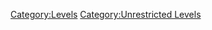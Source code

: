 {{DISPLAYTITLE:Level 115, The Day Hell Broke Loose}}
{{M.E.G Notice}}
{{Login|body=
{{Class Deadzone}}

'''Level 115 is the 116th level of the backrooms.'''

==Desciption==
'''Level 115''' takes the apperance of a world that constantly is collapsing in on itself. Gravity is where ever you stand, meaning you could be at a 20 degree angle and feel like you standing straight up. The entire level is on the shape of a round ring. This level is approximently 10 pi miles in circumfrence and 10 miles in diameter. The ring itself is around 0.6 miles thick on all sides so you can see the lake from where you spawn and the void is on the other side. The sky is red and its constantly raining liquid pain, [[Skin-Stealers]] blood, and [[hound]] blood. The entire level is on the shape of a round ring. This ring has a '''VERY UNSTABLE''' town with glitched out houses and the houses will actively make static noises and parts will glitch. There are signs in front of the houses written in blood from The Red Lake that can read something along the lines of: 'Get out!' or 'Stay away'. One report states that going inside of one of these houses will slowly glitch you out and give you holes throughout your body. If you get holes in your body you will start walking circles and muttering to yourself, "I will have a fun time in hell," and by this point you will have lost all consciousness and you will die. It is highly unrecomended that you go into a house or structure.

At the location you spawn, you will find a sign (Presummably written in the blood of someone that was damned into this level) that says, '''"LEAVE MY HOUSE NOW, IF YOU DON'T LEAVE IN TEN MINUTES, ''I'' WILL MAKE YOU SUFFER MORE THAN YOU WILL EVER."''' This sign is written by an entity called 'The Blood Runs Red' or 'The Kraken of the Red Lake'. This sign will be appear in whatever your first language is. If you don't leave in ten minutes '''''IT''''' will come and put you through various painful torture techniques.

===The Deep Blood Forest===

If you walk to the south of where you spawn you will find a withered forest with burned trees and debris you would find in a battle field along with numerous corpses scattered around. If you find a puddle and peer into it, hands similar to those that come out of '''The Red Lake''' or they are [[Entity 142]]. The trees are gnarled and seem to cry blood and liquid pain through their bark. 


==The Red Lake==
{{M.E.G Notice|notice='''''Do not''''' get within 0.2 miles of the lake.|Reason=You will get dragged in by the arm of the damned and you wil die.}}

'''The Red Lake or the Lake of the Damned''' is a red lake that gives of a soft glowing mist. The lake in located inside the ring of the level. If you choose to go 0.2 miles near it, you will hearing wails and screams and the sounds of limbs being chopped off. 0.1 miles and you will see [[Insanity]]-like entities near the banks lumbering towards you. If you dodge the zombies and get to the lake, black emaciated hands will drag you in. No more information about what happens next can be provided. 

The lake itself contains the blood of the damned and the 'Kracken'. Occasionally you can see mounds of flesh popping out of the lake. These can have large eyes, arms, legs, hands, or feet. If it has an eye, that means that it controls the insanities that patrol the lakeshore. If it is active, the eye will glow yellow or red, the color signifies the danger level of that area.

==Logs==

<div style="background-color: #FAFAD2; color: black; margin:1em; padding:5px 10px; border:2px dotted #000000; border-radius: 3px">

'''<Explorer W77>''' N-n-n-n-... NOOOOO!!!!

'''<Explorer W77>''' Why the HELL did I have to end up here!

'''<Explorer W77>''' Ummm... 

'''<Explorer W77>''' I've read about this... my best bet is suicide but...

'''<Explorer W77>''' Huhhh... I'll just try to no-clip through a hand in the lake...

'''<Explorer W77>''' Note to my employer: I know this is stupid but what am I supposed to do... I want to live...

'''<Audio cuts out and in again>'''

'''<Gunshots can be heard>'''

'''<Explorer W77>''' The lake... There it is... 

'''<Explorer W77>''' The hands! AHH SH- They're coming for me!

'''<Explorer W77>''' I HATE HEL-

'''<End Tape>'''

</div>
==Colonies and outposts==

Due to the nature of this level, creating a colony or outpost is impossible

==Entrances and Exits==

===Entrances===

*Climb through a slide made out of flesh on [[Level 849]]

*No-clip through some dead [[Partygoers]] that are lit on fire on any level to get here.

*Whisper any satanic ritual or attempt a satanic ritual to meet the 'Kraken' and you will meet the 'Kraken'

*Eat a dead squid and say "Who's your daddy?" on any level.

===Exits===

*By far the best exit is just to commit suicide. You will wake up in the level you were in previous to coming here.

*Sing "I will die when God chooses me to" when you're in within 0.3 miles of the lakeshore and you will be taken to [[Level 472]]

*No-clip through a hand that comes out of the lake to be sent to [[Level 1243]]

*Jump through a hole in The Deep Blood Forest to be teleported to [[Level -11.11]]
}}
[[Category:Levels]]
[[Category:Unrestricted Levels]]
